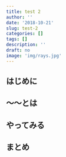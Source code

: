 ```yaml
---
title: test 2
author: ''
date: '2018-10-21'
slug: test-2
categories: []
tags: []
description: ''
draft: no
image: 'img/rays.jpg'
---
```


## はじめに

## 〜〜とは

## やってみる

## まとめ
